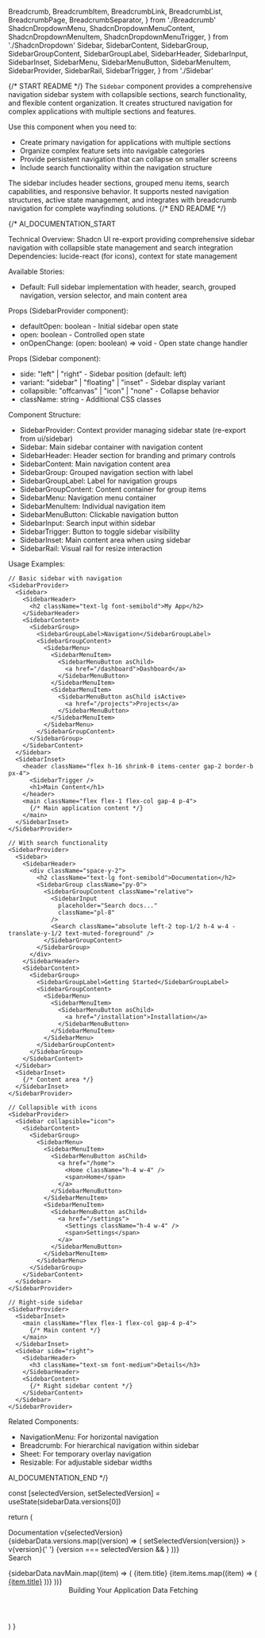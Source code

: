   Breadcrumb,
  BreadcrumbItem,
  BreadcrumbLink,
  BreadcrumbList,
  BreadcrumbPage,
  BreadcrumbSeparator,
} from './Breadcrumb'
  ShadcnDropdownMenu,
  ShadcnDropdownMenuContent,
  ShadcnDropdownMenuItem,
  ShadcnDropdownMenuTrigger,
} from './ShadcnDropdown'
  Sidebar,
  SidebarContent,
  SidebarGroup,
  SidebarGroupContent,
  SidebarGroupLabel,
  SidebarHeader,
  SidebarInput,
  SidebarInset,
  SidebarMenu,
  SidebarMenuButton,
  SidebarMenuItem,
  SidebarProvider,
  SidebarRail,
  SidebarTrigger,
} from './Sidebar'

{/* START README */}
The `Sidebar` component provides a comprehensive navigation sidebar system with collapsible sections, search functionality, and flexible content organization. It creates structured navigation for complex applications with multiple sections and features.

Use this component when you need to:
- Create primary navigation for applications with multiple sections
- Organize complex feature sets into navigable categories
- Provide persistent navigation that can collapse on smaller screens
- Include search functionality within the navigation structure

The sidebar includes header sections, grouped menu items, search capabilities, and responsive behavior. It supports nested navigation structures, active state management, and integrates with breadcrumb navigation for complete wayfinding solutions.
{/* END README */}

{/*
AI_DOCUMENTATION_START

Technical Overview: Shadcn UI re-export providing comprehensive sidebar navigation with collapsible state management and search integration
Dependencies: lucide-react (for icons), context for state management

Available Stories:
- Default: Full sidebar implementation with header, search, grouped navigation, version selector, and main content area

Props (SidebarProvider component):
- defaultOpen: boolean - Initial sidebar open state
- open: boolean - Controlled open state
- onOpenChange: (open: boolean) => void - Open state change handler

Props (Sidebar component):
- side: "left" | "right" - Sidebar position (default: left)
- variant: "sidebar" | "floating" | "inset" - Sidebar display variant
- collapsible: "offcanvas" | "icon" | "none" - Collapse behavior
- className: string - Additional CSS classes

Component Structure:
- SidebarProvider: Context provider managing sidebar state (re-export from ui/sidebar)
- Sidebar: Main sidebar container with navigation content
- SidebarHeader: Header section for branding and primary controls
- SidebarContent: Main navigation content area
- SidebarGroup: Grouped navigation section with label
- SidebarGroupLabel: Label for navigation groups
- SidebarGroupContent: Content container for group items
- SidebarMenu: Navigation menu container
- SidebarMenuItem: Individual navigation item
- SidebarMenuButton: Clickable navigation button
- SidebarInput: Search input within sidebar
- SidebarTrigger: Button to toggle sidebar visibility
- SidebarInset: Main content area when using sidebar
- SidebarRail: Visual rail for resize interaction

Usage Examples:
```tsx
// Basic sidebar with navigation
<SidebarProvider>
  <Sidebar>
    <SidebarHeader>
      <h2 className="text-lg font-semibold">My App</h2>
    </SidebarHeader>
    <SidebarContent>
      <SidebarGroup>
        <SidebarGroupLabel>Navigation</SidebarGroupLabel>
        <SidebarGroupContent>
          <SidebarMenu>
            <SidebarMenuItem>
              <SidebarMenuButton asChild>
                <a href="/dashboard">Dashboard</a>
              </SidebarMenuButton>
            </SidebarMenuItem>
            <SidebarMenuItem>
              <SidebarMenuButton asChild isActive>
                <a href="/projects">Projects</a>
              </SidebarMenuButton>
            </SidebarMenuItem>
          </SidebarMenu>
        </SidebarGroupContent>
      </SidebarGroup>
    </SidebarContent>
  </Sidebar>
  <SidebarInset>
    <header className="flex h-16 shrink-0 items-center gap-2 border-b px-4">
      <SidebarTrigger />
      <h1>Main Content</h1>
    </header>
    <main className="flex flex-1 flex-col gap-4 p-4">
      {/* Main application content */}
    </main>
  </SidebarInset>
</SidebarProvider>

// With search functionality
<SidebarProvider>
  <Sidebar>
    <SidebarHeader>
      <div className="space-y-2">
        <h2 className="text-lg font-semibold">Documentation</h2>
        <SidebarGroup className="py-0">
          <SidebarGroupContent className="relative">
            <SidebarInput
              placeholder="Search docs..."
              className="pl-8"
            />
            <Search className="absolute left-2 top-1/2 h-4 w-4 -translate-y-1/2 text-muted-foreground" />
          </SidebarGroupContent>
        </SidebarGroup>
      </div>
    </SidebarHeader>
    <SidebarContent>
      <SidebarGroup>
        <SidebarGroupLabel>Getting Started</SidebarGroupLabel>
        <SidebarGroupContent>
          <SidebarMenu>
            <SidebarMenuItem>
              <SidebarMenuButton asChild>
                <a href="/installation">Installation</a>
              </SidebarMenuButton>
            </SidebarMenuItem>
          </SidebarMenu>
        </SidebarGroupContent>
      </SidebarGroup>
    </SidebarContent>
  </Sidebar>
  <SidebarInset>
    {/* Content area */}
  </SidebarInset>
</SidebarProvider>

// Collapsible with icons
<SidebarProvider>
  <Sidebar collapsible="icon">
    <SidebarContent>
      <SidebarGroup>
        <SidebarMenu>
          <SidebarMenuItem>
            <SidebarMenuButton asChild>
              <a href="/home">
                <Home className="h-4 w-4" />
                <span>Home</span>
              </a>
            </SidebarMenuButton>
          </SidebarMenuItem>
          <SidebarMenuItem>
            <SidebarMenuButton asChild>
              <a href="/settings">
                <Settings className="h-4 w-4" />
                <span>Settings</span>
              </a>
            </SidebarMenuButton>
          </SidebarMenuItem>
        </SidebarMenu>
      </SidebarGroup>
    </SidebarContent>
  </Sidebar>
</SidebarProvider>

// Right-side sidebar
<SidebarProvider>
  <SidebarInset>
    <main className="flex flex-1 flex-col gap-4 p-4">
      {/* Main content */}
    </main>
  </SidebarInset>
  <Sidebar side="right">
    <SidebarHeader>
      <h3 className="text-sm font-medium">Details</h3>
    </SidebarHeader>
    <SidebarContent>
      {/* Right sidebar content */}
    </SidebarContent>
  </Sidebar>
</SidebarProvider>
```

Related Components:
- NavigationMenu: For horizontal navigation
- Breadcrumb: For hierarchical navigation within sidebar
- Sheet: For temporary overlay navigation
- Resizable: For adjustable sidebar widths

AI_DOCUMENTATION_END
*/}

  const [selectedVersion, setSelectedVersion] = useState(sidebarData.versions[0])

return (

<SidebarProvider>
  <Sidebar>
    <SidebarHeader>
      <SidebarMenu>
        <SidebarMenuItem>
          <ShadcnDropdownMenu>
            <ShadcnDropdownMenuTrigger asChild>
              <SidebarMenuButton
                size="lg"
                className="data-[state=open]:bg-sidebar-accent data-[state=open]:text-sidebar-accent-foreground"
              >
                <div className="bg-sidebar-primary text-sidebar-primary-foreground flex aspect-square size-8 items-center justify-center rounded-lg">
                  <GalleryVerticalEnd className="size-4" />
                </div>
                <div className="flex flex-col gap-0.5 leading-none">
                  <span className="font-medium">Documentation</span>
                  <span className="">v{selectedVersion}</span>
                </div>
                <ChevronsUpDown className="ml-auto" />
              </SidebarMenuButton>
            </ShadcnDropdownMenuTrigger>
            <ShadcnDropdownMenuContent
              className="w-(--radix-dropdown-menu-trigger-width)"
              align="start"
            >
              {sidebarData.versions.map((version) => (
                <ShadcnDropdownMenuItem
                  key={version}
                  onSelect={() => setSelectedVersion(version)}
                >
                  v{version}{' '}
                  {version === selectedVersion && <Check className="ml-auto" />}
                </ShadcnDropdownMenuItem>
              ))}
            </ShadcnDropdownMenuContent>
          </ShadcnDropdownMenu>
        </SidebarMenuItem>
      </SidebarMenu>
      <form>
        <SidebarGroup className="py-0">
          <SidebarGroupContent className="relative">
            <ShadcnLabel htmlFor="search" className="sr-only">
              Search
            </ShadcnLabel>
            <SidebarInput
              id="search"
              placeholder="Search the docs..."
              className="pl-8"
            />
            <Search className="pointer-events-none absolute top-1/2 left-2 size-4 -translate-y-1/2 opacity-50 select-none" />
          </SidebarGroupContent>
        </SidebarGroup>
      </form>
    </SidebarHeader>
    <SidebarContent>
      {sidebarData.navMain.map((item) => (
        <SidebarGroup key={item.title}>
          <SidebarGroupLabel>{item.title}</SidebarGroupLabel>
          <SidebarGroupContent>
            <SidebarMenu>
              {item.items.map((item) => (
                <SidebarMenuItem key={item.title}>
                  <SidebarMenuButton asChild isActive={item.isActive}>
                    <a href={item.url}>{item.title}</a>
                  </SidebarMenuButton>
                </SidebarMenuItem>
              ))}
            </SidebarMenu>
          </SidebarGroupContent>
        </SidebarGroup>
      ))}
    </SidebarContent>
    <SidebarRail />
  </Sidebar>
  <SidebarInset>
    <header className="flex h-16 shrink-0 items-center gap-2 border-b px-4">
      <SidebarTrigger className="-ml-1" />
      <Separator
        orientation="vertical"
        className="mr-2 data-[orientation=vertical]:h-4"
      />
      <Breadcrumb>
        <BreadcrumbList>
          <BreadcrumbItem className="hidden md:block">
            <BreadcrumbLink href="#">Building Your Application</BreadcrumbLink>
          </BreadcrumbItem>
          <BreadcrumbSeparator className="hidden md:block" />
          <BreadcrumbItem>
            <BreadcrumbPage>Data Fetching</BreadcrumbPage>
          </BreadcrumbItem>
        </BreadcrumbList>
      </Breadcrumb>
    </header>
    <div className="flex flex-1 flex-col gap-4 p-4">
      <div className="grid auto-rows-min gap-4 md:grid-cols-3">
        <div className="bg-muted/50 aspect-video rounded-xl" />
        <div className="bg-muted/50 aspect-video rounded-xl" />
        <div className="bg-muted/50 aspect-video rounded-xl" />
      </div>
      <div className="bg-muted/50 min-h-[100vh] flex-1 rounded-xl md:min-h-min" />
    </div>
  </SidebarInset>
</SidebarProvider>
) }

